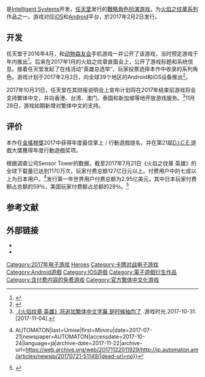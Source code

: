 {{NoteTA
| G1 = Games
| G2 = Nintendo
}}
{{Infobox video game
| title = 火焰之纹章 英雄
| japanese = ファイアーエムブレム ヒーローズ
| english = Fire Emblem Heroes
| image =
| caption =
| developer =[[Intelligent_Systems|Intelligent Systems]]
| publisher = [[任天堂|任天堂]]
| series = [[火焰之纹章系列|火焰之纹章系列]]
| engine =
| platforms = [[Android|Android]]、[[iOS|iOS]]
| released = {{vgr|WW|2017年2月2日}}(不包含華語地區)
{{vgr|繁体中文|2017年11月28日}}
| genre = [[戰略角色扮演游戏|戰略角色扮演]]
| modes = [[单人电子游戏|单人]]
| producer =
| designer =
| programmer =
| artist =
| composer =
| director=松下慎吾、前田耕平
|original=|english2=|shutdown=|onlinegame=|writer=}}

{{vgname|火焰之纹章 英雄|ja=ファイアーエムブレム ヒーローズ|en=Fire Emblem Heroes|cn=火焰之纹章 英雄|hk=cn|tw=聖火降魔錄 英雄雲集}}是[[Intelligent_Systems|Intelligent Systems]]开发，[[任天堂|任天堂]]发行的[[戰略角色扮演游戏|戰略角色扮演游戏]]，为[[火焰之纹章系列|火焰之纹章系列]]作品之一。游戏对应[[iOS|iOS]]和[[Android|Android]]平台，於2017年2月2日发行。

== 开发 ==

任天堂于2016年4月，和[[动物森友会系列|动物森友会]]手机游戏一并公开了该游戏，当时预定游戏于年内推出<ref>{{cite web|last1=McWhertor|first1=Michael|title=Fire Emblem and Animal Crossing are coming to mobile devices|url=http://www.polygon.com/2016/4/27/11516670/fire-emblem-animal-crossing-for-mobile-ios-android-nintendo|website=[[Polygon_(website)|Polygon]]|publisher=[[Vox_Media|Vox Media]]|accessdate=2016-04-27|date=2016-04-27|archiveurl=https://web.archive.org/web/20160427203048/http://www.polygon.com/2016/4/27/11516670/fire-emblem-animal-crossing-for-mobile-ios-android-nintendo|archivedate=2016-04-27|deadurl=no}}</ref>。后来在2017年1月的火焰之纹章直面会上，公开了游戏标题和系统信息。接着任天堂发起了在线活动“英雄总选举”，玩家投票选择本作中收录的系列角色。游戏计划于2017年2月2日，向全球39个地区的Android和iOS设备推出<ref name="IGN">{{cite news|last1=Goldfarb|first1=Andrew|title=Fire Emblem Heroes Announced for Mobile|url=http://www.ign.com/articles/2017/01/18/fire-emblem-heroes-announced-for-mobile|accessdate=2017-01-18|work=[[IGN|IGN]]|publisher=[[Ziff_Davis|Ziff Davis]]|date=2017-01-18|archive-date=2020-06-25|archive-url=https://web.archive.org/web/20200625181422/https://www.ign.com/articles/2017/01/18/fire-emblem-heroes-announced-for-mobile|dead-url=no}}</ref>。

2017年10月31日，任天堂在其财报说明会上宣布计划将在2017年结束前游戏将会支持繁体中文，并向香港、台湾、澳门、泰国和新加坡等地开放游戏服务。<ref>[http://www.vgtime.com/topic/881670.jhtml 《火焰纹章 英雄》将追加繁体中文字幕 是时候抽包了] {{Wayback|url=http://www.vgtime.com/topic/881670.jhtml |date=20200625181441 }}.游戏时光.2017-10-31.[2017-11-04].</ref>11月28日，游戏如期新增对繁体中文的支持。

== 评价 ==

{{Video game reviews
<!-- Aggregators -->|MC=73/100<ref name="mc">{{cite web|url=http://www.metacritic.com/game/ios/fire-emblem-heroes|title=Fire Emblem Heroes for iPhone/iPad Reviews|website=Metacritic|accessdate=2017-03-23|archive-date=2020-11-26|archive-url=https://web.archive.org/web/20201126161730/https://www.metacritic.com/game/ios/fire-emblem-heroes|dead-url=no}}</ref>
<!-- Custom Reviewers limit is set to 10 -->|rev1=''Hobby Consolas''|rev1Score=79/100<ref>{{cite web|url=http://www.hobbyconsolas.com/reviews/analisis-fire-emblem-heroes-nuevo-nintendo-android-88736|title=Análisis de Fire Emblem Heroes - El juego gratis de Nintendo|language=es|website=Hobby Consolas|last=Quesada|first=Daniel|date=2017-02-03|accessdate=2017-02-06|archive-date=2020-10-20|archive-url=https://web.archive.org/web/20201020170759/https://www.hobbyconsolas.com/reviews/analisis-fire-emblem-heroes-nuevo-nintendo-android-88736|dead-url=no}}</ref>|rev2=''Metro''|rev2Score=7/10<ref>{{cite web|url=http://metro.co.uk/2017/02/06/fire-emblem-heroes-review-nintendos-new-app-strategy-6429381/|title=Games review: Fire Emblem Heroes is Nintendo’s new free app|date=2017-02-06|website=Metro|accessdate=2017-02-06|archive-date=2017-02-07|archive-url=https://web.archive.org/web/20170207031520/http://metro.co.uk/2017/02/06/fire-emblem-heroes-review-nintendos-new-app-strategy-6429381/|dead-url=no}}</ref>|rev3=''Pocket Gamer''|rev3Score=7/10<ref>{{cite web|url=http://www.pocketgamer.co.uk/r/iPhone/Fire%20Emblem:%20Heroes/review.asp?c=72867|title=Fire Emblem: Heroes Review|last=Slater|first=Harry|website=Pocket Gamer|date=2017-02-02|accessdate=2017-02-06|archive-date=2017-10-19|archive-url=https://web.archive.org/web/20171019003716/http://www.pocketgamer.co.uk/r/iPhone/Fire%20Emblem:%20Heroes/review.asp?c=72867|dead-url=no}}</ref>}}

本作在[[金摇杆奖|金搖桿獎]]2017中获得年度最佳掌上 / 行動遊戲提名，并在第21屆[[互动艺术与科学学会|D.I.C.E.]]遊戲大獎獲得年度行動遊戲奖项。

根据调查公司Sensor Tower的数据，截至2017年7月21日《火焰之纹章 英雄》的全球下载量已达到1170万次，玩家付费总额127亿日元以上。付费用户中的七成以上为日本用户。<ref>{{Cite news|url=http://jp.automaton.am/articles/newsjp/20170721-51149/|title=『ファイアーエムブレム ヒーローズ』は半年もの間に約127億円を生み出した、調査会社を介したデータが公表 {{!}} AUTOMATON|last=Umise|first=Minoru|date=2017-07-21|newspaper=AUTOMATON|accessdate=2017-10-24|language=ja|archive-date=2017-11-22|archive-url=https://web.archive.org/web/20171122011929/http://jp.automaton.am/articles/newsjp/20170721-51149/|dead-url=no}}</ref>发行第一年世界用户付费总额为2.95亿美元，其中日本玩家付费额占总额的59％，美国玩家付费额占总额的29％。<ref>{{Cite web|url=https://sensortower.com/blog/fire-emblem-heroes-first-year-revenue|title=Fire Emblem Heroes Made Nearly $300 Million Its First Year, Five Times More Than Super Mario Run|accessdate=2018-03-07|last=Nelson|first=Randy|work=sensortower.com|archive-date=2021-02-20|archive-url=https://web.archive.org/web/20210220192656/https://sensortower.com/blog/fire-emblem-heroes-first-year-revenue|dead-url=no}}</ref>

== 参考文献 ==
{{reflist}}

== 外部链接 ==

* {{official website|https://fire-emblem-heroes.com/ja/}}{{ja}}
* {{Official|https://fire-emblem-heroes.com/zh-tw/}}{{zh-hant}}

{{火焰之纹章系列}}

{{DEFAULTSORT:Fire Emblem Heroes}}
[[Category:2017年电子游戏|Category:2017年电子游戏]]
[[Category:火焰之纹章系列电子游戏|Heroes]]
[[Category:卡牌对战电子游戏|Category:卡牌对战电子游戏]]
[[Category:Android遊戲|Category:Android遊戲]]
[[Category:IOS遊戲|Category:IOS遊戲]]
[[Category:電子遊戲衍生作品|Category:電子遊戲衍生作品]]
[[Category:含付费内容的免费游戏|Category:含付费内容的免费游戏]]
[[Category:官方繁体中文化游戏|Category:官方繁体中文化游戏]]